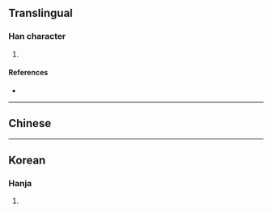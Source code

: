 {{character info/new}}
{{also|畝}}
==Translingual==

===Han character===
{{Han char|rn=102|rad=田|as=07|sn=12|four=|canj=WOWY|ids=⿰田每}}

# {{defn|Han|sort=田07}}

====References====
* {{Han ref|kx=0763.160|dkj=21864|dj=1173.030|hdz=42542.160|uh=756E|ud=30062}}

----

==Chinese==
{{zh-see|畝|v}}

----

==Korean==

===Hanja===
{{ko-hanja|hangeul=무|eumhun=|rv=mu|mr=mu|y=mu}}

# {{defn|lang=ko|sort=田07}}